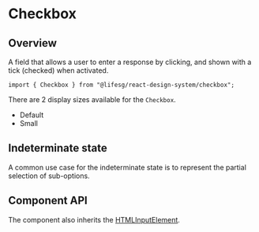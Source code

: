 
<Meta of={CheckboxStories} />

# Checkbox

## Overview

A field that allows a user to enter a response by clicking, and shown with a tick (checked) when
activated.

```tsx
import { Checkbox } from "@lifesg/react-design-system/checkbox";
```

There are 2 display sizes available for the `Checkbox`.

-   Default
-   Small

<Canvas of={CheckboxStories.Default} />

## Indeterminate state

A common use case for the indeterminate state is to represent the partial selection of sub-options.

<Canvas of={CheckboxStories.IndeterminateState} />

## Component API

The component also inherits the [HTMLInputElement](https://developer.mozilla.org/en-US/docs/Web/API/HTMLInputElement).

<PropsTable />

